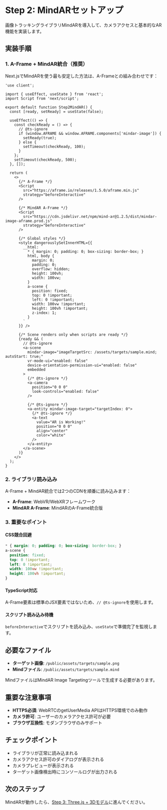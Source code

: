 # Step 2: MindARセットアップ

画像トラッキングライブラリMindARを導入して、カメラアクセスと基本的なAR機能を実装します。

## 実装手順

### 1. A-Frame + MindAR統合（推奨）

Next.jsでMindARを使う最も安定した方法は、A-Frameとの組み合わせです：

```tsx
'use client';

import { useEffect, useState } from 'react';
import Script from 'next/script';

export default function Step2MindAR() {
  const [ready, setReady] = useState(false);

  useEffect(() => {
    const checkReady = () => {
      // @ts-ignore
      if (window.AFRAME && window.AFRAME.components['mindar-image']) {
        setReady(true);
      } else {
        setTimeout(checkReady, 100);
      }
    };
    setTimeout(checkReady, 500);
  }, []);

  return (
    <>
      {/* A-Frame */}
      <Script 
        src="https://aframe.io/releases/1.5.0/aframe.min.js"
        strategy="beforeInteractive"
      />
      
      {/* MindAR A-Frame */}
      <Script 
        src="https://cdn.jsdelivr.net/npm/mind-ar@1.2.5/dist/mindar-image-aframe.prod.js"
        strategy="beforeInteractive"
      />

      {/* Global styles */}
      <style dangerouslySetInnerHTML={{
        __html: `
          * { margin: 0; padding: 0; box-sizing: border-box; }
          html, body { 
            margin: 0; 
            padding: 0; 
            overflow: hidden; 
            height: 100vh;
            width: 100vw;
          }
          a-scene { 
            position: fixed; 
            top: 0 !important;
            left: 0 !important;
            width: 100vw !important;
            height: 100vh !important;
            z-index: 1;
          }
        `
      }} />

      {/* Scene renders only when scripts are ready */}
      {ready && (
        // @ts-ignore
        <a-scene 
          mindar-image="imageTargetSrc: /assets/targets/sample.mind; autoStart: true;"
          vr-mode-ui="enabled: false" 
          device-orientation-permission-ui="enabled: false"
          embedded
        >
          {/* @ts-ignore */}
          <a-camera 
            position="0 0 0" 
            look-controls="enabled: false"
          />

          {/* @ts-ignore */}
          <a-entity mindar-image-target="targetIndex: 0">
            {/* @ts-ignore */}
            <a-text 
              value="AR is Working!" 
              position="0 0 0" 
              align="center"
              color="white"
            />
          </a-entity>
        </a-scene>
      )}
    </>
  );
}
```

### 2. ライブラリ読み込み

A-Frame + MindAR統合では2つのCDNを順番に読み込みます：

- **A-Frame**: WebVR/WebXRフレームワーク
- **MindAR A-Frame**: MindARのA-Frame統合版

### 3. 重要なポイント

#### CSS競合回避
```css
* { margin: 0; padding: 0; box-sizing: border-box; }
a-scene { 
  position: fixed; 
  top: 0 !important;
  left: 0 !important;
  width: 100vw !important;
  height: 100vh !important;
}
```

#### TypeScript対応
A-Frame要素は標準のJSX要素ではないため、`// @ts-ignore`を使用します。

#### スクリプト読み込み待機
`beforeInteractive`でスクリプトを読み込み、`useState`で準備完了を監視します。

## 必要なファイル

- **ターゲット画像**: `/public/assets/targets/sample.png`
- **Mindファイル**: `/public/assets/targets/sample.mind`

MindファイルはMindAR Image Targetingツールで生成する必要があります。

## 重要な注意事項

- **HTTPS必須**: WebRTCのgetUserMedia APIはHTTPS環境でのみ動作
- **カメラ許可**: ユーザーのカメラアクセス許可が必要
- **ブラウザ互換性**: モダンブラウザのみサポート

## チェックポイント

- ライブラリが正常に読み込まれる
- カメラアクセス許可のダイアログが表示される
- カメラプレビューが表示される
- ターゲット画像検出時にコンソールログが出力される

## 次のステップ

MindARが動作したら、[Step 3: Three.js + 3Dモデル](./step3-threejs-3d)に進んでください。